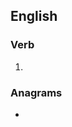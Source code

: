 ==English==

===Verb===
{{head|en|verb form}}

# {{en-past of|loan}}

===Anagrams===
* {{l|en|loaden}}